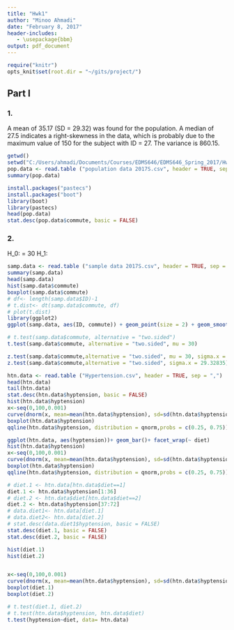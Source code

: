 ```yaml
---
title: "Hwk1"
author: "Minoo Ahmadi"
date: "February 8, 2017"
header-includes:
   - \usepackage{bbm}
output: pdf_document
---
```



```r
require("knitr")
opts_knit$set(root.dir = "~/gits/project/")
```


## Part I
### 1.
A mean of 35.17 (SD = 29.32) was found for the population.  A median of 27.5 indicates a right-skewness in the data, which is probably due to the maximum value of 150 for the subject with ID = 27. The variance is 860.15.

```r
getwd()
setwd("C:/Users/ahmadi/Documents/Courses/EDMS646/EDMS646_Spring_2017/Hwk1")
pop.data <- read.table ("population data 2017S.csv", header = TRUE, sep = ",")
summary(pop.data)

install.packages("pastecs")
install.packages("boot")
library(boot)
library(pastecs)
head(pop.data)
stat.desc(pop.data$commute, basic = FALSE)

```

### 2.
H_0: \mu = 30
H_1: \mu \neq 30

```r
samp.data <- read.table ("sample data 2017S.csv", header = TRUE, sep = ",")
summary(samp.data)
head(samp.data)
hist(samp.data$commute)
boxplot(samp.data$commute)
# df<- length(samp.data$ID)-1
# t.dist<- dt(samp.data$commute, df)
# plot(t.dist)
library(ggplot2)
ggplot(samp.data, aes(ID, commute)) + geom_point(size = 2) + geom_smooth(method = "lm")   # or: plot (samp.data$commute~samp.data$ID)

# t.test(samp.data$commute, alternative = "two.sided")
t.test(samp.data$commute, alternative = "two.sided", mu = 30)

z.test(samp.data$commute,alternative = "two.sided", mu = 30, sigma.x = 29.32835)
z.test(samp.data$commute,alternative = "two.sided", sigma.x = 29.32835)

```

```r
htn.data <- read.table ("Hypertension.csv", header = TRUE, sep = ",")
head(htn.data)
tail(htn.data)
stat.desc(htn.data$hyptension, basic = FALSE)
hist(htn.data$hyptension)
x<-seq(0,100,0.001) 
curve(dnorm(x, mean=mean(htn.data$hyptension), sd=sd(htn.data$hyptension)), add=TRUE)
boxplot(htn.data$hyptension)
qqline(htn.data$hyptension, distribution = qnorm,probs = c(0.25, 0.75))

ggplot(htn.data, aes(hyptension))+ geom_bar()+ facet_wrap(~ diet)
hist(htn.data$hyptension)
x<-seq(0,100,0.001) 
curve(dnorm(x, mean=mean(htn.data$hyptension), sd=sd(htn.data$hyptension)), add=TRUE)
boxplot(htn.data$hyptension)
qqline(htn.data$hyptension, distribution = qnorm,probs = c(0.25, 0.75))

# diet.1 <- htn.data[htn.data$diet==1]
diet.1 <- htn.data$hyptension[1:36]
# diet.2 <- htn.data$diet[htn.data$diet==2]
diet.2 <- htn.data$hyptension[37:72]
# data.diet1<- htn.data[diet.1]
# data.diet2<- htn.data[diet.2]
# stat.desc(data.diet1$hyptension, basic = FALSE)
stat.desc(diet.1, basic = FALSE)
stat.desc(diet.2, basic = FALSE)

hist(diet.1)
hist(diet.2)


x<-seq(0,100,0.001) 
curve(dnorm(x, mean=mean(htn.data$hyptension), sd=sd(htn.data$hyptension)), add=TRUE)
boxplot(diet.1)
boxplot(diet.2)

# t.test(diet.1, diet.2)
# t.test(htn.data$hyptension, htn.data$diet)
t.test(hyptension~diet, data= htn.data)

```
